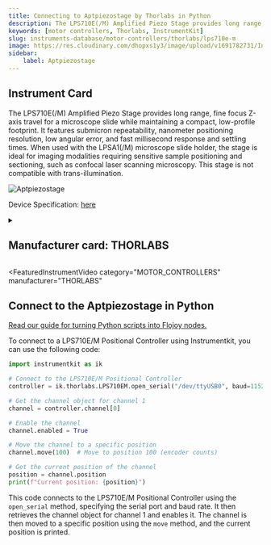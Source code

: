 ```yaml
---
title: Connecting to Aptpiezostage by Thorlabs in Python
description: The LPS710E(/M) Amplified Piezo Stage provides long range, fine focus Z-axis travel for a microscope slide while maintaining a compact, low-profile footprint. It features submicron repeatability, nanometer positioning resolution, low angular error, and fast millisecond response and settling times. When used with the LPSA1(/M) microscope slide holder, the stage is ideal for imaging modalities requiring sensitive sample positioning and sectioning, such as confocal laser scanning microscopy. This stage is not compatible with trans-illumination.
keywords: [motor controllers, Thorlabs, InstrumentKit] 
slug: instruments-database/motor-controllers/thorlabs/lps710e-m 
image: https://res.cloudinary.com/dhopxs1y3/image/upload/v1691782731/Instruments/Positional%20Controller/LPS710E-M/LPS710E-M.jpg
sidebar:
    label: Aptpiezostage 
---
```



## Instrument Card

The LPS710E(/M) Amplified Piezo Stage provides long range, fine focus Z-axis travel for a microscope slide while maintaining a compact, low-profile footprint. It features submicron repeatability, nanometer positioning resolution, low angular error, and fast millisecond response and settling times. When used with the LPSA1(/M) microscope slide holder, the stage is ideal for imaging modalities requiring sensitive sample positioning and sectioning, such as confocal laser scanning microscopy. This stage is not compatible with trans-illumination.

![Aptpiezostage](https://res.cloudinary.com/dhopxs1y3/image/upload/v1691782731/Instruments/Positional%20Controller/LPS710E-M/LPS710E-M.jpg)

Device Specification: [here](https://www.thorlabs.com/_sd.cfm?fileName=ETN035405-D02.pdf&partNumber=LPS710E)

<details style={{ marginTop: "15px"}}>
<summary><h2 style={{display:'inline'}}>Manufacturer card: THORLABS</h2></summary>

![THORLABS](https://res.cloudinary.com/dhopxs1y3/image/upload/v1692126009/Instruments/Vendor%20Logos/Thorlabs.png)

Thorlabs, Inc. is an American privately held optical equipment company headquartered in Newton, New Jersey. The company was founded in 1989 by Alex Cable, who serves as its current president and CEO. As of 2018, Thorlabs has annual sales of approximately $500 million.

- Headquarters: USA
- Yearly Revenue (millions, USD): 550
- Vendor Website: [here](https://www.thorlabs.com/)

</details>


<FeaturedInstrumentVideo
  category="MOTOR_CONTROLLERS"
  manufacturer="THORLABS"
></FeaturedInstrumentVideo>

## Connect to the Aptpiezostage in Python

[Read our guide for turning Python scripts into Flojoy nodes.](https://docs.flojoy.ai/contribution/blocks/custom-flojoy-block/)


<Tabs>

<TabItem value="Flojoy" label="Flojoy" className="flojoy-instrument-tabs">

<NodeCardCollection category='MOTOR_CONTROLLERS' manufacturer='THORLABS'></NodeCardCollection>

</TabItem>
<TabItem value="InstrumentKit" label="InstrumentKit">

To connect to a LPS710E/M Positional Controller using Instrumentkit, you can use the following code:

```python
import instrumentkit as ik

# Connect to the LPS710E/M Positional Controller
controller = ik.thorlabs.LPS710EM.open_serial("/dev/ttyUSB0", baud=115200)

# Get the channel object for channel 1
channel = controller.channel[0]

# Enable the channel
channel.enabled = True

# Move the channel to a specific position
channel.move(100)  # Move to position 100 (encoder counts)

# Get the current position of the channel
position = channel.position
print(f"Current position: {position}")
```

This code connects to the LPS710E/M Positional Controller using the `open_serial` method, specifying the serial port and baud rate. It then retrieves the channel object for channel 1 and enables it. The channel is then moved to a specific position using the `move` method, and the current position is printed.

</TabItem>
</Tabs>